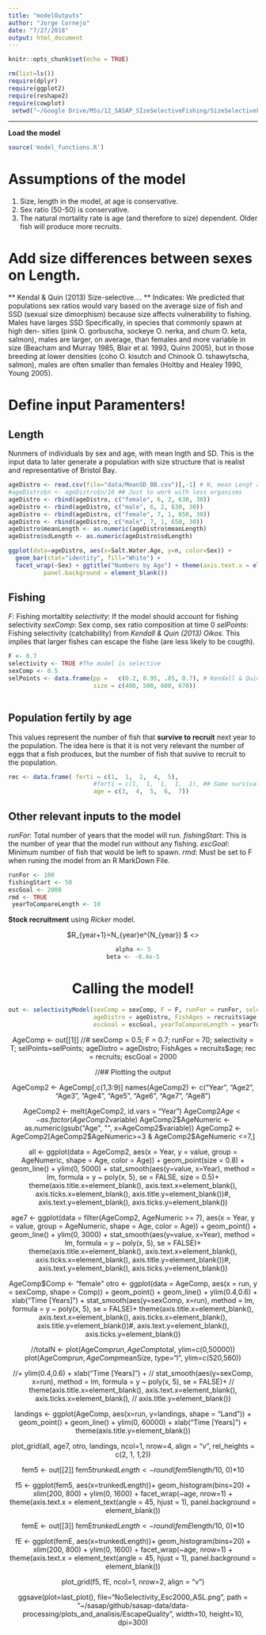 ```yaml
---
title: "modelOutputs"
author: "Jorge Cornejo"
date: "7/27/2018"
output: html_document
---
```


```r
knitr::opts_chunk$set(echo = TRUE)
```

```r
rm(list=ls())
require(dplyr)
require(ggplot2)
require(reshape2)
require(cowplot)
 setwd("~/Google Drive/MSs/12_SASAP_SIzeSelectiveFishing/SizeSelectiveFishing")

```

***
**Load the model**
```r
source('model_functions.R')
```

# Assumptions of the model

1. Size, length in the model, at age is conservative.
1. Sex ratio (50-50) is conservative.
1. The natural mortality rate is age (and therefore to size) dependent. Older fish will produce more recruits.

# Add size differences between sexes on Length.
** Kendal & Quin (2013) Size-selective.... ** Indicates: We predicted that populations sex 
ratios would vary based on the average size of fish and SSD (sexual size 
dimorphism) because size affects vulnerability to fishing. Males have larges SSD Specifically, 
in species that commonly spawn at high den- sities (pink O. gorbuscha, sockeye O. nerka, and 
chum O. keta, salmon), males are larger, on average, than females and more variable in size 
(Beacham and Murray 1985, Blair et al. 1993, Quinn 2005), but in those breeding at lower densities 
(coho O. kisutch and Chinook O. tshawytscha, salmon), males are often smaller than females 
(Holtby and Healey 1990, Young 2005).

# Define input Paramenters!

## Length

Nunmers of individuals by sex and age, with mean lngth and SD. This is the input data to later
generate a population with size structure that is realist and representative of Bristol Bay.

```r
ageDistro <- read.csv(file="data/MeanSD_BB.csv")[,-1] # N, mean Lengt and SD from data for males and females 
#ageDistro$n <- ageDistro$n/10 ## Just to work with less organisms
ageDistro <- rbind(ageDistro, c("female", 6, 2, 630, 30))
ageDistro <- rbind(ageDistro, c("male", 6, 2, 630, 30))
ageDistro <- rbind(ageDistro, c("female", 7, 1, 650, 30))
ageDistro <- rbind(ageDistro, c("male", 7, 1, 650, 30))
ageDistro$meanLength <- as.numeric(ageDistro$meanLength)
ageDistro$sdLength <- as.numeric(ageDistro$sdLength)

ggplot(data=ageDistro, aes(x=Salt.Water.Age, y=n, color=Sex)) +
  geom_bar(stat="identity", fill="White") +
  facet_wrap(~Sex) + ggtitle("Numbers by Age") + theme(axis.text.x = element_text(angle = 45, hjust = 1),
          panel.background = element_blank())
```

## Fishing

*F*: Fishing mortaltity
*selectivity*: If the model should account for fishing selectivity
*sexComp*: Sex comp, sex ratio composition at time 0
*selPoints*: Fishing selectivity (catchability) from *Kendall & Quin (2013) Oikos*. This implies that larger fishes
can escape the fishe (are less likely to be cougth).

```r
F <- 0.7
selectivity <- TRUE #The model is selective
sexComp <- 0.5 
selPoints <- data.frame(pp =   c(0.2, 0.95, .85, 0.7), # Kendall & Quin (2013) Oikos
                        size = c(400, 500, 600, 670))
 
```

## Population fertily by age

This values represent the number of fish that **survive to recruit** next year to the population.
The idea here is that it is not very relevant the number of eggs that a fish produces, but the number 
of fish that suvive to recruit to the population.

```r
rec <- data.frame( ferti = c(1,  1,  2,  4,  5),
                        #ferti = c(1,  1,  1,  1,  1), ## Same survival
                        age = c(3,  4,  5,  6,  7))


```

## Other relevant inputs to the model

*runFor*: Total number of years that the model will run.
*fishingStart*: This is the number of year that the model run without any fishing.
*escGoal*: Minimum number of fish that would be left to spawn.
*rmd*: Must be set to F when runing the model from an R MarkDown File.

```r
runFor <- 100
fishingStart <- 50
escGoal <- 2000
rmd <- TRUE
 yearToCompareLength <- 10
```

**Stock recruitment** using *Ricker* model.

<center>
$R_{year+1}=\alpha \cdot N_{year}e^{\beta \cdot N_{year}} $
<\center>

```r
alpha <- 5
beta <- -0.4e-5
```


# Calling the model!

```r
out <- selectivityModel(sexComp = sexComp, F = F, runFor = runFor, selectivity = selectivity, selPoints=selPoints,
                        ageDistro = ageDistro, FishAges = recruits$age, rec = rec,
                        escGoal = escGoal, yearToCompareLength = yearToCompareLength, rmd = TRUE)
```



AgeComp <- out[[1]]
//# sexComp = 0.5; F = 0.7; runFor = 70; selectivity = T; selPoints=selPoints; ageDistro = ageDistro; FishAges = recruits$age; rec = recruits;  escGoal = 2000

//## Plotting the output

AgeComp2 <- AgeComp[,c(1,3:9)]
names(AgeComp2) <- c("Year", "Age2", "Age3", "Age4", "Age5", "Age6", "Age7", "Age8")

AgeComp2 <- melt(AgeComp2, id.vars = "Year")
AgeComp2$Age <- as.factor(AgeComp2$variable)
AgeComp2$AgeNumeric <- as.numeric(gsub("Age", "", x=AgeComp2$variable))
AgeComp2 <- AgeComp2[AgeComp2$AgeNumeric>=3 & AgeComp2$AgeNumeric <=7,]


all <-  ggplot(data = AgeComp2, aes(x = Year, y = value, group = AgeNumeric, shape = Age, 
                                    color = Age)) +
  geom_point(size = 0.8) + geom_line() + ylim(0,  5000) +
  stat_smooth(aes(y=value, x=Year), method = lm, formula = y ~ poly(x, 5), se = FALSE, size = 0.5)+
  theme(axis.title.x=element_blank(), axis.text.x=element_blank(), axis.ticks.x=element_blank(), 
        axis.title.y=element_blank())#, axis.text.y=element_blank(), axis.ticks.y=element_blank())

age7 <- ggplot(data = filter(AgeComp2, AgeNumeric >= 7), aes(x = Year, y = value, group = AgeNumeric, shape = Age, 
                                                             color = Age)) +
  geom_point() + geom_line() + ylim(0, 3000) +
  stat_smooth(aes(y=value, x=Year), method = lm, formula = y ~ poly(x, 5), se = FALSE)+
  theme(axis.title.x=element_blank(), axis.text.x=element_blank(), axis.ticks.x=element_blank(), 
        axis.title.y=element_blank())#, axis.text.y=element_blank(), axis.ticks.y=element_blank())

AgeComp$Comp <- "female"
otro <- ggplot(data = AgeComp, aes(x = run, y = sexComp, shape = Comp)) +
  geom_point() + geom_line() + ylim(0.4,0.6) + xlab("Time [Years]") +
  stat_smooth(aes(y=sexComp, x=run), method = lm, formula = y ~ poly(x, 5), se = FALSE)+
  theme(axis.title.x=element_blank(), axis.text.x=element_blank(), axis.ticks.x=element_blank(), 
        axis.title.y=element_blank())#, axis.text.y=element_blank(), axis.ticks.y=element_blank())

//totalN <- 
plot(AgeComp$run, AgeComp$total, ylim=c(0,50000))
plot(AgeComp$run, AgeComp$meanSize, type="l", ylim=c(520,560))

//+ ylim(0.4,0.6) + xlab("Time [Years]") +
//     stat_smooth(aes(y=sexComp, x=run), method = lm, formula = y ~ poly(x, 5), se = FALSE)+
//     theme(axis.title.x=element_blank(), axis.text.x=element_blank(), axis.ticks.x=element_blank(), 
//           axis.title.y=element_blank())


landings <- ggplot(AgeComp, aes(x=run, y=landings, shape = "Land")) +
  geom_point() + geom_line() + ylim(0, 60000) +
  xlab("Time [Years]") +     
  theme(axis.title.y=element_blank())

plot_grid(all, age7, otro, landings, ncol=1, nrow=4, align = "v", rel_heights = c(2, 1, 1,2))



fem5 <- out[[2]]
fem5$trunkedLength <- round(fem5$length/10, 0)*10

f5 <- ggplot(fem5, aes(x=trunkedLength))+
  geom_histogram(bins=20) +
  xlim(200, 800) + ylim(0, 1600) +
  facet_wrap(~age, nrow=1) +
  theme(axis.text.x = element_text(angle = 45, hjust = 1),
        panel.background = element_blank())

femE <- out[[3]]
femE$trunkedLength <- round(femE$length/10, 0)*10

fE <- ggplot(femE, aes(x=trunkedLength))+
  geom_histogram(bins=20) +
  xlim(200, 800) + ylim(0, 1600) +
  facet_wrap(~age, nrow=1) +
  theme(axis.text.x = element_text(angle = 45, hjust = 1),
        panel.background = element_blank())

plot_grid(f5, fE, ncol=1, nrow=2, align = "v")




 ggsave(plot=last_plot(), file="NoSelectivity_Esc2000_ASL.png", 
        path = "~/sasap/github/sasap-data/data-processing/plots_and_analisis/EscapeQuality", 
       width=10, height=10, dpi=300)


